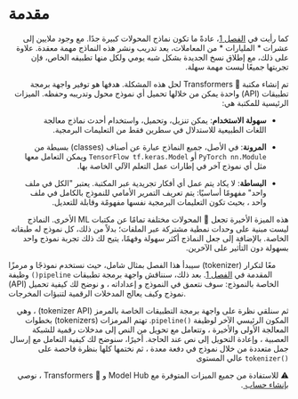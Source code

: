 # مقدمة

<CourseFloatingBanner
    chapter={2}
    classNames="absolute z-10 right-0 top-0"
/>

<div dir="rtl" style="direction:rtl;text-align:right;">


كما رأيت في [الفصل 1](/course/chapter1)، عادةً ما تكون نماذج المحولات كبيرة جدًا. مع وجود ملايين إلى عشرات * المليارات * من المعاملات، يعد تدريب ونشر هذه النماذج مهمة معقدة. علاوة على ذلك، مع إطلاق نسخ الجديدة بشكل شبه يومي ولكل منها تطبيقه الخاص، فإن تجربتها جميعًا ليست مهمة سهلة.

تم إنشاء مكتبة 🤗 Transformers لحل هذه المشكلة. هدفها هو توفير واجهة برمجة تطبيقات (API) واحدة يمكن من خلالها تحميل أي نموذج محول وتدريبه وحفظه. الميزات الرئيسية للمكتبة هي:

</div>

<div dir="rtl" style="direction:rtl;text-align:right;">

- **سهولة الاستخدام**: يمكن تنزيل، وتحميل، واستخدام أحدث نماذج معالجة اللغات الطبيعية للاستدلال في سطرين فقط من التعليمات البرمجية.

</div>

<div dir="rtl" style="direction:rtl;text-align:right;">

- **المرونة**: في الأصل، جميع النماذج عبارة عن أصناف (classes) بسيطة من `PyTorch nn.Module` أو `TensorFlow tf.keras.Model` ويمكن التعامل معها مثل أي نموذج آخر في إطارات عمل التعلم الآلي الخاصة بها.

</div>

<div dir="rtl" style="direction:rtl;text-align:right;">

- **البساطة**: لا يكاد يتم عمل أي أفكار تجريدية عبر المكتبة. يعتبر "الكل في ملف واحد" مفهومًا أساسيًا: يتم تعريف التمرير الأمامي للنموذج بالكامل في ملف واحد ، بحيث تكون التعليمات البرمجية نفسها مفهومًة وقابلة للتعديل.

</div>

<div dir="rtl" style="direction:rtl;text-align:right;">

هذه الميزة الأخيرة تجعل 🤗 المحولات مختلفة تمامًا عن مكتبات ML الأخرى. النماذج ليست مبنية على وحدات نمطية مشتركة عبر الملفات؛ بدلاً من ذلك، كل نموذج له طبقاته الخاصة. بالإضافة إلى جعل النماذج أكثر سهولة وفهمًا، يتيح لك ذلك تجربة نموذج واحد بسهولة دون التأثير على الآخرين.

</div>


سيبدأ هذا الفصل بمثال شامل، حيث نستخدم نموذجًا و مرمزًا  (tokenizer) معًا لتكرار وظيفة `()pipeline` المقدمة في [الفصل 1](/course/chapter1). بعد ذلك، سنناقش واجهة برمجة تطبيقات
 (API) الخاصة بالنموذج: سوف نتعمق في النموذج و إعداداته ، و نوضح لك كيفية تحميل نموذج وكيف يعالج المدخلات الرقمية لتنبؤات المخرجات.

<div dir="rtl" style="direction:rtl;text-align:right;">


ثم سنلقي نظرة على واجهة برمجة التطبيقات الخاصة بالمرمز (tokenizer API) ، وهي المكون الرئيسي الآخر لوظيفة `()pipeline`.   تهتم المرمزات (tokenizers) بخطوات المعالجة الأولى والأخيرة ، وتتعامل مع تحويل من النص إلى مدخلات رقمية للشبكة العصبية ، وإعادة التحويل إلى نص عند الحاجة. أخيرًا، سنوضح لك كيفية التعامل مع إرسال جمل متعددة من خلال نموذج في دفعة معدة ، ثم نختمها كلها بنظرة فاحصة على `()tokenizer` عالي المستوى


</div>

<div dir="rtl" style="direction:rtl;text-align:right;">

<Tip>

⚠️ للاستفادة من جميع الميزات المتوفرة مع Model Hub و 🤗 Transformers ، نوصي <a href="https://huggingface.co/join"> بإنشاء حساب </a>.

</Tip>

</div>
